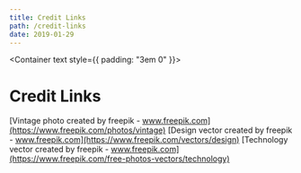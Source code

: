 ```yaml
---
title: Credit Links
path: /credit-links
date: 2019-01-29
---
```



<Container text style={{ padding: "3em 0" }}>

# Credit Links

[Vintage photo created by freepik - www.freepik.com](https://www.freepik.com/photos/vintage)
[Design vector created by freepik - www.freepik.com](https://www.freepik.com/vectors/design)
[Technology vector created by freepik - www.freepik.com](https://www.freepik.com/free-photos-vectors/technology)

</Container>